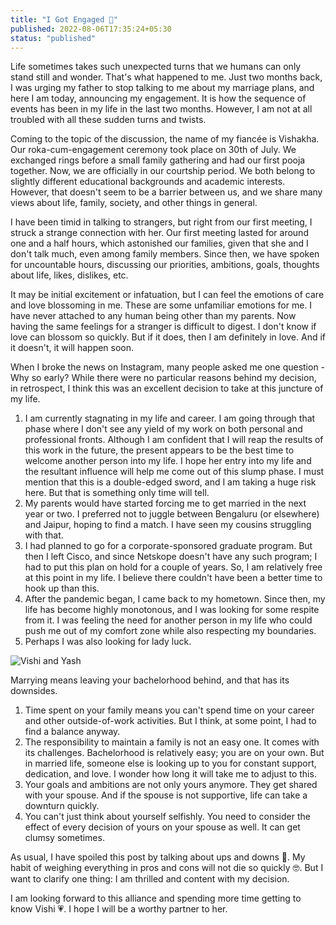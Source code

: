---
title: "I Got Engaged 💍"
published: 2022-08-06T17:35:24+05:30
status: "published"
---

Life sometimes takes such unexpected turns that we humans can only stand still and wonder. That's what happened to me. Just two months back, I was urging my father to stop talking to me about my marriage plans, and here I am today, announcing my engagement. It is how the sequence of events has been in my life in the last two months. However, I am not at all troubled with all these sudden turns and twists.

Coming to the topic of the discussion, the name of my fiancée is Vishakha. Our roka-cum-engagement ceremony took place on 30th of July. We exchanged rings before a small family gathering and had our first pooja together. Now, we are officially in our courtship period. We both belong to slightly different educational backgrounds and academic interests. However, that doesn't seem to be a barrier between us, and we share many views about life, family, society, and other things in general.

I have been timid in talking to strangers, but right from our first meeting, I struck a strange connection with her. Our first meeting lasted for around one and a half hours, which astonished our families, given that she and I don't talk much, even among family members. Since then, we have spoken for uncountable hours, discussing our priorities, ambitions, goals, thoughts about life, likes, dislikes, etc.

It may be initial excitement or infatuation, but I can feel the emotions of care and love blossoming in me. These are some unfamiliar emotions for me. I have never attached to any human being other than my parents. Now having the same feelings for a stranger is difficult to digest. I don't know if love can blossom so quickly. But if it does, then I am definitely in love. And if it doesn't, it will happen soon.


When I broke the news on Instagram, many people asked me one question - Why so early? While there were no particular reasons behind my decision, in retrospect, I think this was an excellent decision to take at this juncture of my life.

1. I am currently stagnating in my life and career. I am going through that phase where I don't see any yield of my work on both personal and professional fronts. Although I am confident that I will reap the results of this work in the future, the present appears to be the best time to welcome another person into my life. I hope her entry into my life and the resultant influence will help me come out of this slump phase. I must mention that this is a double-edged sword, and I am taking a huge risk here. But that is something only time will tell.
2. My parents would have started forcing me to get married in the next year or two. I preferred not to juggle between Bengaluru (or elsewhere) and Jaipur, hoping to find a match. I have seen my cousins struggling with that.
3. I had planned to go for a corporate-sponsored graduate program. But then I left Cisco, and since Netskope doesn't have any such program; I had to put this plan on hold for a couple of years. So, I am relatively free at this point in my life. I believe there couldn't have been a better time to hook up than this.
4. After the pandemic began, I came back to my hometown. Since then, my life has become highly monotonous, and I was looking for some respite from it. I was feeling the need for another person in my life who could push me out of my comfort zone while also respecting my boundaries.
5. Perhaps I was also looking for lady luck.

![Vishi and Yash](/posts/vishi_and_yash.jpg "Vishi and Yash")

Marrying means leaving your bachelorhood behind, and that has its downsides.

1. Time spent on your family means you can't spend time on your career and other outside-of-work activities. But I think, at some point, I had to find a balance anyway.
2. The responsibility to maintain a family is not an easy one. It comes with its challenges. Bachelorhood is relatively easy; you are on your own. But in married life, someone else is looking up to you for constant support, dedication, and love. I wonder how long it will take me to adjust to this.
3. Your goals and ambitions are not only yours anymore. They get shared with your spouse. And if the spouse is not supportive, life can take a downturn quickly.
4. You can't just think about yourself selfishly. You need to consider the effect of every decision of yours on your spouse as well. It can get clumsy sometimes.


As usual, I have spoiled this post by talking about ups and downs 🤣. My habit of weighing everything in pros and cons will not die so quickly 🤓. But I want to clarify one thing: I am thrilled and content with my decision.

I am looking forward to this alliance and spending more time getting to know Vishi 💗. I hope I will be a worthy partner to her.
